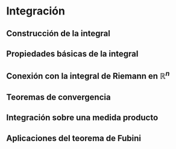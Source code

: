 # Integración

## Construcción de la integral

## Propiedades básicas de la integral

## Conexión con la integral de Riemann en $\mathbb{R}^n$

## Teoremas de convergencia

## Integración sobre una medida producto

## Aplicaciones del teorema de Fubini

